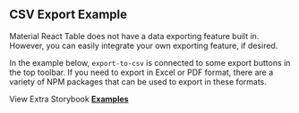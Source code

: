 
<Head>
  <title>{'CSV Export Example - Material React Table V3 Docs'}</title>
  <meta
    name="description"
    content="An example of how to export data to CSV using Material React Table."
  />
  <meta
    property="og:title"
    content="Data Exporting Material React Table Example"
  />
  <meta
    property="og:description"
    content="Learn how to add data exporting functionality (csv, xls, pdf) to Material React Table."
  />
</Head>

## CSV Export Example

Material React Table does not have a data exporting feature built in. However, you can easily integrate your own exporting feature, if desired.

In the example below, `export-to-csv` is connected to some export buttons in the top toolbar. If you need to export in Excel or PDF format, there are a variety of NPM packages that can be used to export in these formats.

<Examples isPage />

View Extra Storybook **[Examples](https://www.material-react-table.dev/?path=/story/prop-playground--default)**
